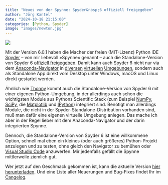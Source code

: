 ```yaml
---
title: "Neues von der Spynne: Spyder&nbsp;6 offiziell freigegeben"
author: "Jörg Kantel"
date: "2024-10-18 21:15:00"
categories: [Python, Spyder]
image: "images/newton.jpg"
---
```


[![](images/newton-b.jpg)](https://www.flickr.com/photos/schockwellenreiter/54075355152/)

Mit der Version 6.0.1 haben die Macher der freien (MIT-Lizenz) Python IDE [Spyder](http://cognitiones.kantel-chaos-team.de/programmierung/python/spyder.html) -- von mir liebevoll »Spynne« genannt -- auch die Standalone-Version von Spyder&nbsp;6 [offiziell freigegeben](https://www.spyder-ide.org/blog/release-spyder-6.0.0/). Damit kann auch Spyder&nbsp;6 nicht nur via dem [Anaconda-Navigator](https://kantel.github.io/posts/2024062502_python_envs/) in [diversen](https://kantel.github.io/posts/2024062901_conda_py5_spyder/) [virtuellen](https://kantel.github.io/posts/2024062902_spyder_turtle/) [Umgebungen](https://kantel.github.io/posts/2024063001_spyder_pygame/), sondern auch als Standalone App direkt vom Desktop unter Windows, macOS und Linux direkt gestartet werden.

Ähnlich wie [Thonny](http://cognitiones.kantel-chaos-team.de/programmierung/python/thonny.html) kommt auch die Standalone-Version von Spyder&nbsp;6 mit einer eigenen Python-Umgebung, in der allerdings auch schon die wichtigsten Module aus Pythons Scientific Stack (zum Beispiel [NumPy](http://cognitiones.kantel-chaos-team.de/programmierung/python/numpy.html), [SciPy](http://cognitiones.kantel-chaos-team.de/programmierung/python/scipy.html), die [Matplotlib](http://cognitiones.kantel-chaos-team.de/programmierung/python/matplotlib.html) und [IPython](http://cognitiones.kantel-chaos-team.de/programmierung/python/ipython.html)) integriert sind. Benötigt man allerdings Module, die nicht in der Spyder-Standalone-Distribution vorhanden sind, muß man dafür eine eigenen virtuelle Umgebung anlegen. Das mache ich aber in der Regel lieber mit dem Anaconda-Navigator und der darin integrierten Spynne.

Dennoch, die Standalone-Version von Spyder&nbsp;6 ist eine willkommene Option, schnell mal eben ein kleines (oder auch größeres) Python-Projekt anzulegen und zu testen, ohne gleich den Navigator zu bemühen oder [Visual Studio Code](http://cognitiones.kantel-chaos-team.de/produktivitaet/visualstudiocode.html) anzuwerfen. Mir jedenfalls gefällt die Spynne mittlerweile ziemlich gut.

Wer jetzt auf den Geschmack gekommen ist, kann die aktuelle Version [hier herunterladen](https://www.spyder-ide.org/download/). Und eine Liste aller Neuerungen und Bug-Fixes findet Ihr im [Cangelog](https://github.com/spyder-ide/spyder/blob/6.x/changelogs/Spyder-6.md).